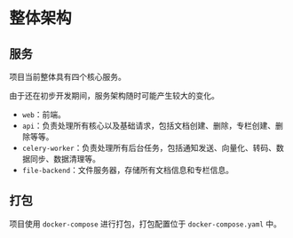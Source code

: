 
# 整体架构

## 服务

项目当前整体具有四个核心服务。

<Callout type='warning'>
	由于还在初步开发期间，服务架构随时可能产生较大的变化。
</Callout>

- `web`：前端。
- `api`：负责处理所有核心以及基础请求，包括文档创建、删除，专栏创建、删除等等。
- `celery-worker`：负责处理所有后台任务，包括通知发送、向量化、转码、数据同步、数据清理等。
- `file-backend`：文件服务器，存储所有文档信息和专栏信息。

## 打包

项目使用 `docker-compose` 进行打包，打包配置位于 `docker-compose.yaml` 中。